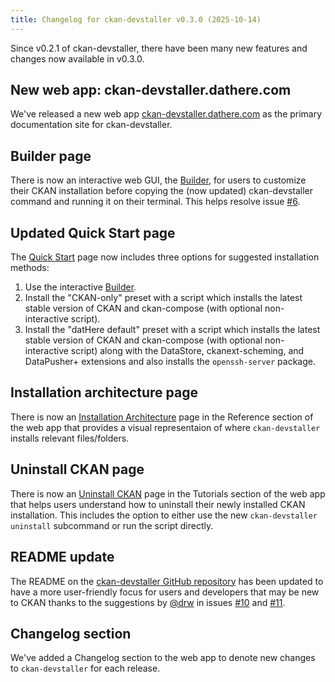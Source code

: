 ```yaml
---
title: Changelog for ckan-devstaller v0.3.0 (2025-10-14)
---
```


Since v0.2.1 of ckan-devstaller, there have been many new features and changes now available in v0.3.0.

## New web app: ckan-devstaller.dathere.com

We've released a new web app [ckan-devstaller.dathere.com](https://ckan-devstaller.dathere.com) as the primary documentation site for ckan-devstaller.

## Builder page

There is now an interactive web GUI, the [Builder](/docs/builder), for users to customize their CKAN installation before copying the (now updated) ckan-devstaller command and running it on their terminal. This helps resolve issue [#6](https://github.com/dathere/ckan-devstaller/issues/11).

## Updated Quick Start page

The [Quick Start](/docs) page now includes three options for suggested installation methods:

1. Use the interactive [Builder](/docs/builder).
2. Install the "CKAN-only" preset with a script which installs the latest stable version of CKAN and ckan-compose (with optional non-interactive script).
3. Install the "datHere default" preset with a script which installs the latest stable version of CKAN and ckan-compose (with optional non-interactive script) along with the DataStore, ckanext-scheming, and DataPusher+ extensions and also installs the `openssh-server` package.

## Installation architecture page

There is now an [Installation Architecture](/docs/reference/installation-architecture) page in the Reference section of the web app that provides a visual representaion of where `ckan-devstaller` installs relevant files/folders.

## Uninstall CKAN page

There is now an [Uninstall CKAN](/docs/tutorials/uninstall-ckan) page in the Tutorials section of the web app that helps users understand how to uninstall their newly installed CKAN installation. This includes the option to either use the new `ckan-devstaller uninstall` subcommand or run the script directly.

## README update

The README on the [ckan-devstaller GitHub repository](https://github.com/dathere/ckan-devstaller) has been updated to have a more user-friendly focus for users and developers that may be new to CKAN thanks to the suggestions by [@drw](https://github.com/drw) in issues [#10](https://github.com/dathere/ckan-devstaller/issues/10) and [#11](https://github.com/dathere/ckan-devstaller/issues/11).

## Changelog section

We've added a Changelog section to the web app to denote new changes to `ckan-devstaller` for each release.
